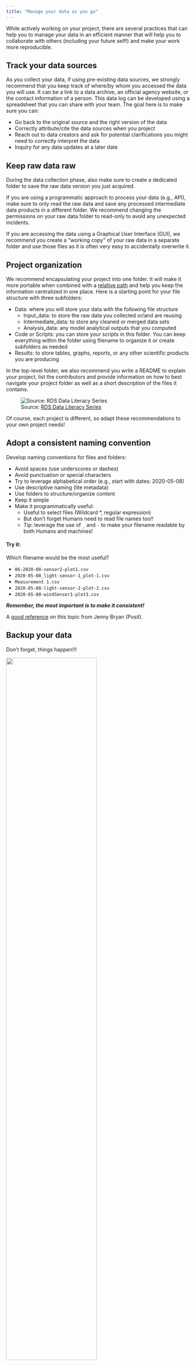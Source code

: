 ```yaml
---
title: "Manage your data as you go"
---
```


While actively working on your project, there are several practices that can help you to manage your data in an efficient manner that will help you to collaborate with others (including your future self!) and make your work more reproducible.


## Track your data sources

As you collect your data, if using pre-existing data sources, we strongly recommend that you keep track of where/by whom you accessed the data you will use.  It can be a link to a data archive, an official agency website, or the contact information of a person. This data log can be developed using a spreadsheet that you can share with your team. The goal here is to make sure you can:

- Go back to the original source and the right version of the data
- Correctly attribute/cite the data sources when you project
- Reach out to data creators and ask for potential clarifications you might need to correctly interpret the data
- Inquiry for any data updates at a later date


## Keep raw data raw

During the data collection phase, also make sure to create a dedicated folder to save the raw data version you just acquired. 

If you are using a programmatic approach to process your data (e.g., API), make sure to only read the raw data and save any processed intermediate data products in a different folder. We recommend changing the permissions on your raw data folder to read-only to avoid any unexpected incidents.

If you are accessing the data using a Graphical User Interface (GUI), we recommend you create a "working copy" of your raw data in a separate folder and use those files as it is often very easy to accidentally overwrite it.  


## Project organization

We recommend encapsulating your project into one folder. It will make it more portable when combined with a [relative path](https://www.educative.io/answers/absolute-vs-relative-path) and help you keep the information centralized in one place. Here is a starting point for your file structure with three subfolders:

- Data: where you will store your data with the following file structure
    - Input_data: to store the raw data you collected or/and are reusing
    - Intermediate_data: to store any cleaned or merged data sets
    - Analysis_data: any model analytical outputs that you computed
- Code or Scripts: you can store your scripts in this folder. You can keep everything within the folder using filename to organize it or create subfolders as needed
- Results: to store tables, graphs, reports, or any other scientific products you are producing

In the top-level folder, we also recommend you write a README to explain your project, list the contributors and provide information on how to best navigate your project folder as well as a short description of the files it contains.


![Source: [RDS Data Literacy Series](https://www.library.ucsb.edu/sites/default/files/dls-n8-2021-projectfolder-navy.pdf)](images/project_organization.png)


Of course, each project is different, so adapt these recommendations to your own project needs!


## Adopt a consistent naming convention

Develop naming conventions for files and folders:

- Avoid spaces (use underscores or dashes)
- Avoid punctuation or special characters
- Try to leverage alphabetical order (e.g., start with dates: 2020-05-08)
- Use descriptive naming (lite metadata)
- Use folders to structure/organize content
- Keep it simple
- Make it programmatically useful:
    - Useful to select files (Wildcard *, regular expression)
    - But don’t forget Humans need to read file names too!!
    - Tip: leverage the use of `_` and `-` to make your filename readable by both Humans and machines!

#### Try it:

Which filename would be the most useful?

- `06-2020-08-sensor2-plot1.csv`
- `2020-05-08_light-sensor-1_plot-1.csv`
- `Measurement 1.csv`
- `2020-05-08-light-sensor-1-plot-2.csv`
- `2020-05-08-windSensor1-plot3.csv`

***Remember, the most important is to make it consistent!***

A [good reference](https://speakerdeck.com/jennybc/how-to-name-files) on this topic from Jenny Bryan (Posit).


## Backup your data

Don't forget, things happen!!!

![](images/broken_laptop.png){width=70% fig-align="center"}

